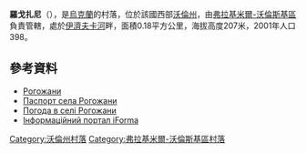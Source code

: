 {{coord|50|47|51|N|24|5|34|E|scale:30000|display=title}}

'''羅戈扎尼'''（{{lang-uk|Рогожани}}），是[[烏克蘭|烏克蘭]]的村落，位於該國西部[[沃倫州|沃倫州]]，由[[弗拉基米爾-沃倫斯基區|弗拉基米爾-沃倫斯基區]]負責管轄，處於[[伊濟夫卡河|伊濟夫卡河]]畔，面積0.18平方公里，海拔高度207米，2001年人口398。

==參考資料==
* [http://gska2.rada.gov.ua/pls/z7502/A005?rdat1=21.03.2008&rf7571=4736 Рогожани]{{dead link|date=2018年4月 |bot=InternetArchiveBot |fix-attempted=yes }}
* [https://web.archive.org/web/20140313010806/http://www.vvadm.gov.ua/ukr/miscevi%20rady/rogogany.html Паспорт села Рогожани]
* [http://weather.in.ua/ua/volynskaja/22451 Погода в селі Рогожани] {{Wayback|url=http://weather.in.ua/ua/volynskaja/22451 |date=20111219104052 }}
* [https://web.archive.org/web/20100125080655/http://old.iforma.com.ua/classifiers/uk/koatuu Інформаційний портал iForma]

[[Category:沃倫州村落|Category:沃倫州村落]]
[[Category:弗拉基米爾-沃倫斯基區村落|Category:弗拉基米爾-沃倫斯基區村落]]


{{Volyn-geo-stub}}